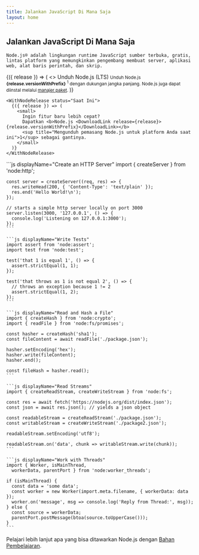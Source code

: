 ```yaml
---
title: Jalankan JavaScript Di Mana Saja
layout: home
---
```


<section>
  <WithBadge section="indeks" />

  <div>
    <h1 className="special">Jalankan JavaScript Di Mana Saja</h1>

    Node.js® adalah lingkungan runtime JavaScript sumber terbuka, gratis, lintas platform yang memungkinkan pengembang membuat server, aplikasi web, alat baris perintah, dan skrip.

  </div>

  <div>
    <WithNodeRelease status={['Aktif LTS', 'Pemeliharaan LTS']}>
      {({ release }) => (
        <>
          <DownloadButton release={release}>Unduh Node.js (LTS)</DownloadButton>
          <small>
            Unduh Node.js <b>{release.versionWithPrefix}</b>
            <sup title="Mengunduh pemasang Node.js untuk platform Anda saat ini">1</sup> dengan dukungan jangka panjang.
            Node.js juga dapat diinstal melalui <a href="/download/package-manager">manajer paket</a>.
          </small>
        </>
      )}
    </WithNodeRelease>

    <WithNodeRelease status="Saat Ini">
      {({ release }) => (
        <small>
          Ingin fitur baru lebih cepat?
          Dapatkan <b>Node.js <DownloadLink release={release}>{release.versionWithPrefix}</DownloadLink></b>
          <sup title="Mengunduh pemasang Node.js untuk platform Anda saat ini">1</sup> sebagai gantinya.
        </small>
      )}
    </WithNodeRelease>

  </div>
</section>

<section>
  <div>
    ```js displayName="Create an HTTP Server"
    import { createServer } from 'node:http';

    const server = createServer((req, res) => {
      res.writeHead(200, { 'Content-Type': 'text/plain' });
      res.end('Hello World!\n');
    });

    // starts a simple http server locally on port 3000
    server.listen(3000, '127.0.0.1', () => {
      console.log('Listening on 127.0.0.1:3000');
    });
    ```

    ```js displayName="Write Tests"
    import assert from 'node:assert';
    import test from 'node:test';

    test('that 1 is equal 1', () => {
      assert.strictEqual(1, 1);
    });

    test('that throws as 1 is not equal 2', () => {
      // throws an exception because 1 != 2
      assert.strictEqual(1, 2);
    });
    ```

    ```js displayName="Read and Hash a File"
    import { createHash } from 'node:crypto';
    import { readFile } from 'node:fs/promises';

    const hasher = createHash('sha1');
    const fileContent = await readFile('./package.json');

    hasher.setEncoding('hex');
    hasher.write(fileContent);
    hasher.end();

    const fileHash = hasher.read();
    ```

    ```js displayName="Read Streams"
    import { createReadStream, createWriteStream } from 'node:fs';

    const res = await fetch('https://nodejs.org/dist/index.json');
    const json = await res.json(); // yields a json object

    const readableStream = createReadStream('./package.json');
    const writableStream = createWriteStream('./package2.json');

    readableStream.setEncoding('utf8');

    readableStream.on('data', chunk => writableStream.write(chunk));
    ```

    ```js displayName="Work with Threads"
    import { Worker, isMainThread,
      workerData, parentPort } from 'node:worker_threads';

    if (isMainThread) {
      const data = 'some data';
      const worker = new Worker(import.meta.filename, { workerData: data });
      worker.on('message', msg => console.log('Reply from Thread:', msg));
    } else {
      const source = workerData;
      parentPort.postMessage(btoa(source.toUpperCase()));
    }
    ```

  </div>

Pelajari lebih lanjut apa yang bisa ditawarkan Node.js dengan [Bahan Pembelajaran](/learn).

</section>
